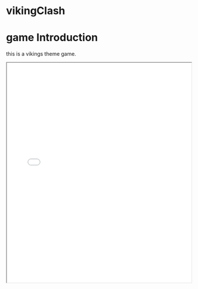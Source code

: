 # vikingClash
# game Introduction

this is a vikings theme game.
<iframe 
  src="../game/1/index.html" 
  width="100%" 
  height="600px" 
  style={{ border: 'none' }} 
  title="HTML5维京战争小游戏"
/>

Here's a lively and engaging English description of the card battle game you mentioned, expanded for excitement:

⚔️ Step into the epic world of "Viking Stand: Card Clash!"⚔️

Gear up for an ultra-fun card battle game where strategy meets Norse might! In ​Viking Stand, you’ll collect action points, drag and drop powerful cards, and summon fearless Vikings and devastating skills to dominate the battlefield. 🛡️⚡

Each move counts: charge your points, cleverly arrange your deck, and unleash heroes like axe-wielding warriors and mystical shamans—or trigger special abilities like “Lightning Strike” or “Shield Wall” to crush your opponents! 💥🎯

With vibrant graphics, smooth drag-and-play action, and thrilling tactical depth, every duel feels legendary. Whether you’re defending your fortress or charging into enemy lines, the fun never ends!

Ready to rule like a true Viking chieftain? Draw your cards, sharpen your wits, and join the clash now! ✨

—No downloads, no fuss. Just pure card-slinging joy!